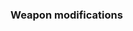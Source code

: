 ===Weapon modifications===
{{Weapon mod FO76|start|slot=Receiver}}
{{Weapon mod FO76|row
|mod        =[[Standard receiver (Fallout 76)|Standard receiver]]
|desc       =Standard.
|components =[[Gears (Fallout 76)|Gears]] x1<br />[[Screw (Fallout 76)|Screw]] x1<br />[[Steel (Fallout 76)|Steel]] x3
|base id    ={{ID|}}
}}
{{Weapon mod FO76|row
|mod        =[[Calibrated receiver (Fallout 76)|Calibrated receiver]]
|desc       =Superior critical shot damage.
|prefix     =Calibrated
|spread     =+1
|weight     =+1.2
|value      =+13
|components =[[Gears (Fallout 76)|Gears]] x1<br />[[Screw (Fallout 76)|Screw]] x1<br />[[Steel (Fallout 76)|Steel]] x3
|base id    ={{ID|}}
}}
{{Weapon mod FO76|row
|mod        =[[Hair trigger receiver (Fallout 76)|Hair trigger receiver]]
|desc       =Superior rate of fire.
|prefix     =Hair trigger
|attack     =+1
|spread     =-2
|weight     =+1.2
|value      =+13
|components =[[Gears (Fallout 76)|Gears]] x1<br />[[Screw (Fallout 76)|Screw]] x1<br />[[Steel (Fallout 76)|Steel]] x3
|base id    ={{ID|}}
}}
{{Weapon mod FO76|row
|mod        =[[Hardened receiver (Fallout 76)|Hardened receiver]]
|desc       =Superior damage.
|prefix     =Hardened
|damage     =+10
|weight     =+1.2
|value      =+13
|components =[[Gears (Fallout 76)|Gears]] x1<br />[[Screw (Fallout 76)|Screw]] x1<br />[[Steel (Fallout 76)|Steel]] x3
|base id    ={{ID|}}
}}
{{Weapon mod FO76|row
|mod        =[[True receiver]]
|desc       =Superior hip-fire accuracy.
|prefix     =True
|spread     =+4
|weight     =+1.2
|value      =+13
|components =[[Gears (Fallout 76)|Gears]] x1<br />[[Screw (Fallout 76)|Screw]] x1<br />[[Steel (Fallout 76)|Steel]] x3
|base id    ={{ID|}}
}}
{{Weapon mod FO76|row
|mod        =[[Steadfast receiver]]
|desc       =Improved rate of fire, hip-fire accuracy.
|prefix     =Steadfast
|weight     =+0.8
|value      =+17
|perk       =[[Gunsmith]] 2
|components =[[Gears (Fallout 76)|Gears]] x1<br />[[Screw (Fallout 76)|Screw]] x1<br />[[Steel (Fallout 76)|Steel]] x3
|base id    ={{ID|}}
}}
{{Weapon mod FO76|row
|mod        =[[Vicious receiver]]
|desc       =Improved hip-fire accuracy, critical shot damage.
|prefix     =Vicious
|spread     =+1
|weight     =+1.2
|value      =+20
|perk       =[[Gunsmith]] 2
|components =[[Gears (Fallout 76)|Gears]] x1<br />[[Screw (Fallout 76)|Screw]] x1<br />[[Steel (Fallout 76)|Steel]] x3
|base id    ={{ID|}}
}}
{{Weapon mod FO76|row
|mod        =[[Refined receiver]]
|desc       =Improved hip-fire accuracy, damage.
|prefix     =Refined
|damage     =+5
|spread     =+1
|weight     =+0.8
|value      =+20
|perk       =[[Gunsmith]] 2
|components =[[Gears (Fallout 76)|Gears]] x1<br />[[Screw (Fallout 76)|Screw]] x1<br />[[Steel (Fallout 76)|Steel]] x3
|base id    ={{ID|}}
}}
{{Weapon mod FO76|row
|mod        =[[Fierce receiver]]
|desc       =Improved rate of fire, critical shot damage.
|prefix     =Fierce
|weight     =+1.2
|value      =+23
|perk       =[[Gunsmith]] 2
|components =[[Gears (Fallout 76)|Gears]] x1<br />[[Screw (Fallout 76)|Screw]] x1<br />[[Steel (Fallout 76)|Steel]] x3
|base id    ={{ID|}}
}}
{{Weapon mod FO76|row
|mod        =[[Vigorous receiver]]
|desc       =Improved rate of fire, damage.
|prefix     =Vigorous
|damage     =+5
|spread     =-1
|weight     =+1.2
|value      =+23
|perk       =[[Gunsmith]] 2
|components =[[Gears (Fallout 76)|Gears]] x1<br />[[Screw (Fallout 76)|Screw]] x1<br />[[Steel (Fallout 76)|Steel]] x3
|base id    ={{ID|}}
}}
{{Weapon mod FO76|row
|mod        =[[Severe receiver]]
|desc       =Improved damage, critical shot damage.
|prefix     =Severe
|damage     =+5
|spread     =+1
|weight     =+1.2
|value      =+26
|perk       =[[Gunsmith]] 2
|components =[[Gears (Fallout 76)|Gears]] x1<br />[[Screw (Fallout 76)|Screw]] x1<br />[[Steel (Fallout 76)|Steel]] x3
|base id    ={{ID|}}
}}
{{Weapon mod FO76|end}}
{{Weapon mod FO76|start|slot=Barrel}}
{{Weapon mod FO76|row
|mod        =[[Snubnose barrel (Fallout 76)|Snubnose barrel]]
|desc       =Standard.
|prefix     =Snubnosed
|components =[[Adhesive (Fallout 76)|Adhesive]] x2<br />[[Screw (Fallout 76)|Screw]] x3<br />[[Steel (Fallout 76)|Steel]] x8
|base id    ={{ID|}}
}}
{{Weapon mod FO76|row
|mod        =[[Standard long barrel]]
|desc       =Superior range.
|range      =+120
|value      =+7
|components =[[Adhesive (Fallout 76)|Adhesive]] x2<br />[[Aluminum (Fallout 76)|Aluminum]] x5<br />[[Screw (Fallout 76)|Screw]] x3
|base id    ={{ID|}}
}}
{{Weapon mod FO76|row
|mod        =[[Stabilized stub barrel]]
|desc       =Inferior range. Superior recoil.
|prefix     =Snubnosed
|spread     =+1
|weight     =+1.2
|value      =+13
|components =[[Adhesive (Fallout 76)|Adhesive]] x2<br />[[Screw (Fallout 76)|Screw]] x3<br />[[Steel (Fallout 76)|Steel]] x8
|base id    ={{ID|}}
}}
{{Weapon mod FO76|row
|mod        =[[Stabilized long barrel]]
|desc       =Superior range and recoil.
|range      =+120
|spread     =+2
|weight     =+1.2
|value      =+20
|components =[[Adhesive (Fallout 76)|Adhesive]] x3<br />[[Aluminum (Fallout 76)|Aluminum]] x5<br />[[Screw (Fallout 76)|Screw]] x3
|base id    ={{ID|}}
}}
{{Weapon mod FO76|row
|mod        =[[True snubnose barrel]]
|desc       =Improved range. Superior hip-fire accuracy.
|prefix     =Snubnosed
|spread     =+4
|weight     =+1.2
|value      =+13
|components =[[Adhesive (Fallout 76)|Adhesive]] x2<br />[[Screw (Fallout 76)|Screw]] x3<br />[[Steel (Fallout 76)|Steel]] x8
|base id    ={{ID|}}
}}
{{Weapon mod FO76|row
|mod        =[[True long barrel]]
|desc       =Superior range, hip-fire accuracy.
|range      =+120
|spread     =+3
|weight     =+1.2
|value      =+20
|components =[[Adhesive (Fallout 76)|Adhesive]] x3<br />[[Aluminum (Fallout 76)|Aluminum]]x5<br />[[Screw (Fallout 76)|Screw]] x3
|base id    ={{ID|}}
}}
{{Weapon mod FO76|row
|mod        =[[Aligned snubnosed barrel]]
|desc       =Inferior range. Improved recoil and hip-fire accuracy.
|prefix     =Snubnosed
|spread     =+2
|weight     =+0.4
|value      =+13
|perk       =[[Gunsmith]] 2
|components =[[Adhesive (Fallout 76)|Adhesive]] x2<br />[[Screw (Fallout 76)|Screw]] x3<br />[[Steel (Fallout 76)|Steel]] x8
|base id    ={{ID|}}
}}
{{Weapon mod FO76|row
|mod        =[[Aligned long barrel]]
|desc       =Superior range. Improved recoil and hip-fire accuracy.
|prefix     =
|range      =+120
|spread     =+2
|weight     =+0.4
|value      =+16
|perk       =[[Gunsmith]] 2
|components =[[Adhesive (Fallout 76)|Adhesive]] x3<br />[[Aluminum (Fallout 76)|Aluminum]] x5<br />[[Screw (Fallout 76)|Screw]] x3
|base id    ={{ID|}}
}}
{{Weapon mod FO76|end}}
{{Weapon mod FO76|start|slot=Grip}}
{{Weapon mod FO76|row
|mod        =[[Standard grip (Fallout 76)|Standard grip]]
|desc       =Standard.
|components =[[Adhesive (Fallout 76)|Adhesive]] x1<br />[[Screw (Fallout 76)|Screw]] x3<br />[[Steel (Fallout 76)|Steel]] x8
|base id    ={{ID|}}
}}
{{Weapon mod FO76|row
|mod        =[[Bruising grip]]
|desc       =Superior bash damage.
|weight     =+1.2
|value      =+13
|components =[[Adhesive (Fallout 76)|Adhesive]] x1<br />[[Screw (Fallout 76)|Screw]] x3<br />[[Steel (Fallout 76)|Steel]] x8
|base id    ={{ID|}}
}}
{{Weapon mod FO76|row
|mod        =[[Stabilized grip]]
|desc       =Superior recoil.
|spread     =+1
|weight     =+1.2
|value      =+13
|components =[[Adhesive (Fallout 76)|Adhesive]] x1<br />[[Screw (Fallout 76)|Screw]] x3<br />[[Steel (Fallout 76)|Steel]] x8
|base id    ={{ID|}}
}}
{{Weapon mod FO76|row
|mod        =[[True grip]]
|desc       =Superior hip-fire accuracy.
|spread     =+4
|weight     =+1.2
|value      =+13
|components =[[Adhesive (Fallout 76)|Adhesive]] x1<br />[[Screw (Fallout 76)|Screw]] x3<br />[[Steel (Fallout 76)|Steel]] x8
|base id    ={{ID|}}
}}
{{Weapon mod FO76|row
|mod        =[[Aligned grip]]
|desc       =Improved recoil, hip-fire accuracy.
|spread     =+2
|weight     =+0.4
|value      =+13
|perk       =[[Gunsmith]] 2
|components =[[Adhesive (Fallout 76)|Adhesive]] x1<br />[[Screw (Fallout 76)|Screw]] x3<br />[[Steel (Fallout 76)|Steel]] x8
|base id    ={{ID|}}
}}
{{Weapon mod FO76|row
|mod        =[[Forceful grip]]
|desc       =Improved bash damage and recoil.
|spread     =+1
|weight     =+0.8
|value      =+17
|perk       =[[Gunsmith]] 2
|components =[[Adhesive (Fallout 76)|Adhesive]] x1<br />[[Screw (Fallout 76)|Screw]] x3<br />[[Steel (Fallout 76)|Steel]] x8
|base id    ={{ID|}}
}}
{{Weapon mod FO76|row
|mod        =[[Precise grip]]
|desc       =Improved bash damage and hip-fire accuracy.
|spread     =+1
|weight     =+0.8
|value      =+17
|perk       =[[Gunsmith]] 2
|components =[[Adhesive (Fallout 76)|Adhesive]] x1<br />[[Screw (Fallout 76)|Screw]] x3<br />[[Steel (Fallout 76)|Steel]] x8
|base id    ={{ID|}}
}}
{{Weapon mod FO76|end}}
{{Weapon mod FO76|start|slot=Sights}}
{{Weapon mod FO76|row
|mod        =[[Standard sights (Fallout 76)|Standard sights]]
|desc       =Standard.
|components =[[Adhesive (Fallout 76)|Adhesive]] x2<br />[[Aluminum (Fallout 76)|Aluminum]] x4<br />[[Glass (Fallout 76)|Glass]] x2<br />[[Gears (Fallout 76)|Gears]] x3<br />[[Screw (Fallout 76)|Screw]] x2
|base id    ={{ID|}}
}}
{{Weapon mod FO76|row
|mod        =[[Reflex sight (Fallout 76)|Reflex sight]]
|desc       =Better focus and sighted accuracy.
|prefix     =Tactical
|spread     =+3
|weight     =+0.4
|value      =+9
|components =[[Adhesive (Fallout 76)|Adhesive]] x2<br />[[Aluminum (Fallout 76)|Aluminum]] x4<br />[[Glass (Fallout 76)|Glass]] x2<br />[[Gears (Fallout 76)|Gears]] x3<br />[[Screw (Fallout 76)|Screw]] x2
|base id    ={{ID|}}
}}
{{Weapon mod FO76|row
|mod        =[[Short scope (Fallout 76)|Short scope]]
|desc       =Improved magnification. Superior sighted accuracy.
|spread     =+13
|weight     =+0.8
|value      =+7
|components =[[Adhesive (Fallout 76)|Adhesive]] x2<br />[[Aluminum (Fallout 76)|Aluminum]] x5<br />[[Crystal (Fallout 76)|Crystal]] x4<br />[[Glass (Fallout 76)|Glass]] x1 <br /> [[Screw (Fallout 76)|Screw]] x1 <br />[[Steel (Fallout 76)|Steel]] x6
|base id    ={{ID|}}
}}
{{Weapon mod FO76|row
|mod        =[[Short recon scope (Fallout 76)|Short recon scope]]
|desc       =Tracks targets. Improved magnification.
|prefix     =Recon
|spread     =+6
|weight     =+1
|value      =+20
|perk       =[[Gunsmith]] 3
|components =[[Adhesive (Fallout 76)|Adhesive]] x2<br />[[Aluminum (Fallout 76)|Aluminum]] x5<br />[[Crystal (Fallout 76)|Crystal]] x4<br />[[Glass (Fallout 76)|Glass]] x1<br />[[Screw (Fallout 76)|Screw]] x1<br />[[Steel (Fallout 76)|Steel]] x6
|base id    ={{ID|}}
}}
{{Weapon mod FO76|end}}
{{Weapon mod FO76|start|slot=Paint}}
{{Weapon mod FO76|row
|mod        =Standard paint
|desc       =Standard
|components =
|base id    ={{ID|}}
}}
{{Weapon mod FO76|row
|mod        =Blue camouflage paint
|desc       =Blue camouflage paint.
|prefix     =Blue camouflage
|components =[[Oil (Fallout 76)|Oil]] x1
|base id    ={{ID|}}
}}
{{Weapon mod FO76|end}}
